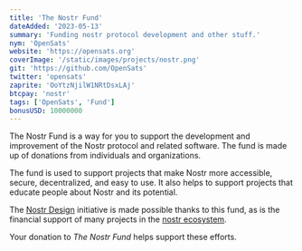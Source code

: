 ```yaml
---
title: 'The Nostr Fund'
dateAdded: '2023-05-13'
summary: 'Funding nostr protocol development and other stuff.'
nym: 'OpenSats'
website: 'https://opensats.org'
coverImage: '/static/images/projects/nostr.png'
git: 'https://github.com/OpenSats'
twitter: 'opensats'
zaprite: 'OoYtzNjilW1NRtDsxLAj'
btcpay: 'nostr'
tags: ['OpenSats', 'Fund']
bonusUSD: 10000000
---
```


The Nostr Fund is a way for you to support the development and
improvement of the Nostr protocol and related software. The fund is made up of
donations from individuals and organizations.

<center>
    <DonateToNostrFundButton/>
</center>

The fund is used to support projects that make Nostr more accessible, secure,
decentralized, and easy to use. It also helps to support projects that educate
people about Nostr and its potential.

The [Nostr Design](/nostr) initiative is made possible thanks to this fund, as
is the financial support of many projects in the [nostr ecosystem](/tags/nostr).

Your donation to *The Nostr Fund* helps support these efforts.
